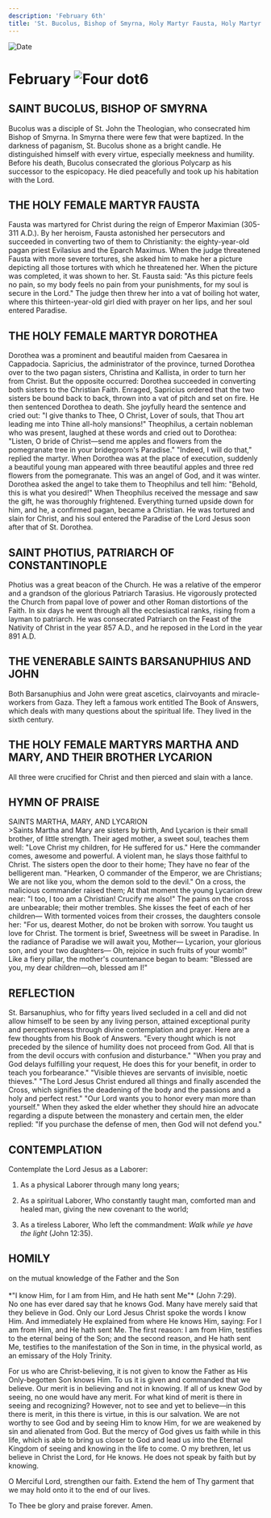 ```yaml
---
description: 'February 6th'
title: 'St. Bucolus, Bishop of Smyrna, Holy Martyr Fausta, Holy Martyr Dorothea, St. Photius the Great, Venerable Sts. Barsanuphius and John, Holy Martyrs Martha and Mary, and their Brother Lycarion'
---
```


<RunningHead />
<Image src="/title-imprint.png" height={68} width={50} alt="Date" className="title-imprint"/>

# <div id="date">February <Image className="four-dot" src="/four-dot.png" height={15} width={15} alt="Four dot" />6</div>

## SAINT BUCOLUS, BISHOP OF SMYRNA

Bucolus was a disciple of St. John the Theologian, who consecrated him Bishop of Smyrna. In Smyrna there were few that were baptized. In the darkness of paganism, St. Bucolus shone as a bright candle. He distinguished himself with every virtue, especially meekness and humility. Before his death, Bucolus consecrated the glorious Polycarp as his successor to the espicopacy. He died peacefully and took up his habitation with the Lord.

## THE HOLY FEMALE MARTYR FAUSTA

Fausta was martyred for Christ during the reign of Emperor Maximian (305-311 A.D.). By her heroism, Fausta astonished her persecutors and succeeded in converting two of them to Christianity: the eighty-year-old pagan priest Evilasius and the Eparch Maximus. When the judge threatened Fausta with more severe tortures, she asked him to make her a picture depicting all those tortures with which he threatened her. When the picture was completed, it was shown to her. St. Fausta said: "As this picture feels no pain, so my body feels no pain from your punishments, for my soul is secure in the Lord." The judge then threw her into a vat of boiling hot water, where this thirteen-year-old girl died with prayer on her lips, and her soul entered Paradise.

## THE HOLY FEMALE MARTYR DOROTHEA

Dorothea was a prominent and beautiful maiden from Caesarea in Cappadocia. Sapricius, the administrator of the province, turned Dorothea over to the two pagan sisters, Christina and Kallista, in order to turn her from Christ. But the opposite occurred: Dorothea succeeded in converting both sisters to the Christian Faith. Enraged, Sapricius ordered that the two sisters be bound back to back, thrown into a vat of pitch and set on fire. He then sentenced Dorothea to death. She joyfully heard the sentence and cried out: "I give thanks to Thee, O Christ, Lover of souls, that Thou art leading me into Thine all-holy mansions!" Theophilus, a certain nobleman who was present, laughed at these words and cried out to Dorothea: "Listen, O bride of Christ—send me apples and flowers from the pomegranate tree in your bridegroom's Paradise." "Indeed, I will do that," replied the martyr. When Dorothea was at the place of execution, suddenly a beautiful young man appeared with three beautiful apples and three red flowers from the pomegranate. This was an angel of God, and it was winter. Dorothea asked the angel to take them to Theophilus and tell him: "Behold, this is what you desired!" When Theophilus received the message and saw the gift, he was thoroughly frightened. Everything turned upside down for him, and he, a confirmed pagan, became a Christian. He was tortured and slain for Christ, and his soul entered the Paradise of the Lord Jesus soon after that of St. Dorothea.

## SAINT PHOTIUS, PATRIARCH OF CONSTANTINOPLE

Photius was a great beacon of the Church. He was a relative of the emperor and a grandson of the glorious Patriarch Tarasius. He vigorously protected the Church from papal love of power and other Roman distortions of the Faith. In six days he went through all the ecclesiastical ranks, rising from a layman to patriarch. He was consecrated Patriarch on the Feast of the Nativity of Christ in the year 857 A.D., and he reposed in the Lord in the year 891 A.D.

## THE VENERABLE SAINTS BARSANUPHIUS AND JOHN

Both Barsanuphius and John were great ascetics, clairvoyants and miracle-workers from Gaza. They left a famous work entitled The Book of Answers, which deals with many questions about the spiritual life. They lived in the sixth century.

## THE HOLY FEMALE MARTYRS MARTHA AND MARY, AND THEIR BROTHER LYCARION

All three were crucified for Christ and then pierced and slain with a lance.


## HYMN OF PRAISE
<div style={{textAlign:'center', color:'crimson', fontWeight:'bold'}}>
SAINTS MARTHA, MARY, AND LYCARION
</div>
>Saints Martha and Mary are sisters by birth,  
And Lycarion is their small brother, of little strength.  
Their aged mother, a sweet soul, teaches them well:  
"Love Christ my children, for He suffered for us."  
Here the commander comes, awesome and powerful.  
A violent man, he slays those faithful to Christ.  
The sisters open the door to their home;  
They have no fear of the belligerent man.  
"Hearken, O commander of the Emperor, we are Christians;  
We are not like you, whom the demon sold to the devil."  
On a cross, the malicious commander raised them;  
At that moment the young Lycarion drew near:  
"I too, I too am a Christian! Crucify me also!"  
The pains on the cross are unbearable; their mother trembles.  
She kisses the feet of each of her children—  
With tormented voices from their crosses, the daughters console her:  
"For us, dearest Mother, do not be broken with sorrow.  
You taught us love for Christ.  
The torment is brief, Sweetness will be sweet in Paradise.  
In the radiance of Paradise we will await you, Mother—  
Lycarion, your glorious son, and your two daughters—  
Oh, rejoice in such fruits of your womb!"  
Like a fiery pillar, the mother's countenance began to beam:  
"Blessed are you, my dear children—oh, blessed am I!"  


## REFLECTION

St. Barsanuphius, who for fifty years lived secluded in a cell and did not allow himself to be seen by any living person, attained exceptional purity and perceptiveness through divine contemplation and prayer. Here are a few thoughts from his Book of Answers. "Every thought which is not preceded by the silence of humility does not proceed from God. All that is from the devil occurs with confusion and disturbance." "When you pray and God delays fulfilling your request, He does this for your benefit, in order to teach you forbearance." "Visible thieves are servants of invisible, noetic thieves." "The Lord Jesus Christ endured all things and finally ascended the Cross, which signifies the deadening of the body and the passions and a holy and perfect rest." "Our Lord wants you to honor every man more than yourself." When they asked the elder whether they should hire an advocate regarding a dispute between the monastery and certain men, the elder replied: "If you purchase the defense of men, then God will not defend you."



## CONTEMPLATION

Contemplate the Lord Jesus as a Laborer:

1. As a physical Laborer through many long years;

2. As a spiritual Laborer, Who constantly taught man, comforted man and healed man, giving the new covenant to the world;

3. As a tireless Laborer, Who left the commandment: *Walk while ye have the light* (John 12:35).


## HOMILY
<div style={{textAlign:'center', color:'crimson', fontWeight:'bold'}}>
on the mutual knowledge of the Father and the Son
</div><br /><div style={{textAlign:'right'}}>
*"I know Him, for I am from Him, and He hath sent Me"* (John 7:29).
</div>
No one has ever dared say that he knows God. Many have merely said that they believe in God. Only our Lord Jesus Christ spoke the words I know Him. And immediately He explained from where He knows Him, saying: For I am from Him, and He hath sent Me. The first reason: I am from Him, testifies to the eternal being of the Son; and the second reason, and He hath sent Me, testifies to the manifestation of the Son in time, in the physical world, as an emissary of the Holy Trinity.

For us who are Christ-believing, it is not given to know the Father as His Only-begotten Son knows Him. To us it is given and commanded that we believe. Our merit is in believing and not in knowing. If all of us knew God by seeing, no one would have any merit. For what kind of merit is there in seeing and recognizing? However, not to see and yet to believe—in this there is merit, in this there is virtue, in this is our salvation. We are not worthy to see God and by seeing Him to know Him, for we are weakened by sin and alienated from God. But the mercy of God gives us faith while in this life, which is able to bring us closer to God and lead us into the Eternal Kingdom of seeing and knowing in the life to come. O my brethren, let us believe in Christ the Lord, for He knows. He does not speak by faith but by knowing.

O Merciful Lord, strengthen our faith. Extend the hem of Thy garment that we may hold onto it to the end of our lives.

To Thee be glory and praise forever. Amen.